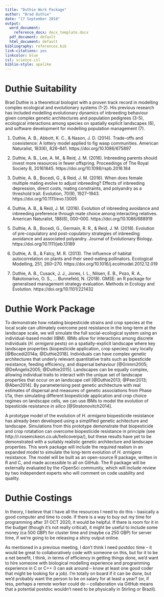 ```yaml
---
title: "Duthie Work Package"
author: "Brad Duthie"
date: "17 September 2018"
output:
  word_document:
    reference_docx: docx_template.docx
  pdf_document: default
  html_document: default
bibliography: references.bib
link-citations: yes
linkcolor: blue
csl: science.csl
biblio-style: apalike
---
```



Duthie Suitability
================================================================================

Brad Duthie is a theoretical biologist with a proven track record in modelling complex ecological and evolutionary systems (1-2). His previous research has included modelling evolutionary dynamics of inbreeding behaviour given complex genetic architectures and population pedigrees (3-5), ecological interactions among species on spatially explicit landscapes (6), and software development for modelling population management (7).

(1) Duthie, A. B., Abbott, K. C., & Nason, J. D. (2014). Trade-offs and coexistence: A lottery model applied to fig wasp communities. American Naturalist, 183(6), 826–841. https://doi.org/10.1086/675897

(2) Duthie, A. B., Lee, A. M., & Reid, J. M. (2016). Inbreeding parents should invest more resources in fewer offspring. Proceedings of The Royal Society B, 20161845. https://doi.org/10.1098/rspb.2016.184

(3) Duthie, A. B., Bocedi, G., & Reid, J. M. (2016). When does female multiple mating evolve to adjust inbreeding? Effects of inbreeding depression, direct costs, mating constraints, and polyandry as a threshold trait. Evolution, 70(9), 1927–1943. https://doi.org/10.1111/evo.13005

(4) Duthie, A. B., & Reid, J. M. (2016). Evolution of inbreeding avoidance and inbreeding preference through mate choice among interacting relatives. American Naturalist, 188(6), 000–000. https://doi.org/10.1086/688919

(5) Duthie, A. B., Bocedi, G., Germain, R. R., & Reid, J. M. (2018). Evolution of pre-copulatory and post-copulatory strategies of inbreeding avoidance and associated polyandry. Journal of Evolutionary Biology. https://doi.org/10.1111/jeb.13189

(6) Duthie, A. B., & Falcy, M. R. (2013). The influence of habitat autocorrelation on plants and their seed-eating pollinators. Ecological Modelling, 251, 260–270. https://doi.org/10.1016/j.ecolmodel.2012.12.019

(7) Duthie, A. B., Cusack, J. J., Jones, I. L., Nilsen, E. B., Pozo, R. A., Rakotonarivo, O. S., … Bunnefeld, N. (2018). GMSE: an R package for generalised management strategy evaluation. Methods in Ecology and Evolution. https://doi.org/10.1101/221432


Duthie Work Package
================================================================================

To demonstrate how rotating biopesticide strains and crop species at the local scale can ultimately overcome pest resistance in the long-term at the landscape scale, we will simulate the full social-ecological system using an individual-based model (IBM). IBMs allow for interactions among discrete individuals (*H. armigera* pests) on a spatially-explicit landscape where key landscape properties (biopesticide application, crop species) vary locally [@Bocedi2014a; @Duthie2018]. Individuals can have complex genetic architectures that underly relevant quantitative traits such as bipesticide resistance, feeding efficiency, and dispersal behaviour [@Grimm2005; @DeAngelis2005; @Duthie2015]. Landscapes can be equally complex, allowing individual traits to interact with the unique set of landscape properties that occur on an landscape cell [@Duthie2013; @Peer2013; @Aben2014]. By parameterising pest genetic architecture with real estimates of dispersal and measures of genetic associations from Phase I/1a, then simulating different biopesticide application and crop choice regimes on landscape cells, we can use IBMs to model the evolution of bipesticide resistance *in silico* [@Stratonovitch2014].

A prototype model of the evolution of *H. armigera* biopesticide resistance has already been developed using a simplified genetic achitecture and landscape. Simulations from this prototype demonstrate that biopesticide and crop rotatation can overcome biopesticide resistance in principle (see http://r.rosemckeon.co.uk/helicoverpa/), but these results have yet to be demonstrated with a suitably realistic genetic architecture and landscape properties. This work package will include the required realism in an expanded model to simulate the long-term evolution of *H. armigera* resistance. The model will be built as an open-source R package, written in R and C, and made accessible to all on GitHub. The R package will be externally evaluated by the rOpenSci community, which will include review by two independent experts who will comment on code usability and quality.

<div id="refs"></div>


Duthie Costings
================================================================================

In theory, I believe that I have all the resources I need to do this -- basically a good computer and time to code. If there is a way to buy out my time for programming after 31 OCT 2020, it would be helpful. If there is room for it in the budget (though it's not really critical), it might be useful to include some money (ca 500 GBP) for cluster time and (maybe ca 250 GBP) for server time, if we're going to be releasing a shiny output online. 

As mentioned in a previous meeting, I don't think I need postdoc time -- it would be great to collaboratively code with someone on this, but for it to be a net benefit, I think, in terms of efficiency in getting things done, we'd want to hire someone with biological modelling experience and programming experience in C or C++ (I can ask around -- know at least one good coder that might be looking for a job). I'm totally on board if it can be done, but we'd probably want the person to be on salary for at least a year? (or, if less, perhaps a remote worker could do -- collaboration via GitHub means that a potential postdoc wouldn't need to be physically in Stirling or Brazil). 

